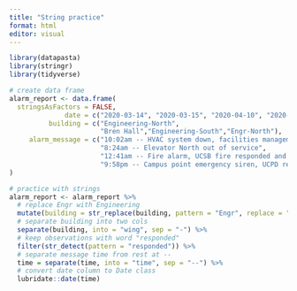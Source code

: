```yaml
---
title: "String practice"
format: html
editor: visual
---
```

```r
library(datapasta)
library(stringr)
library(tidyverse)

# create data frame
alarm_report <- data.frame(
  stringsAsFactors = FALSE,
              date = c("2020-03-14", "2020-03-15", "2020-04-10", "2020-04-18"),
          building = c("Engineering-North",
                       "Bren Hall","Engineering-South","Engr-North"),
     alarm_message = c("10:02am -- HVAC system down, facilities management alerted",
                       "8:24am -- Elevator North out of service",
                       "12:41am -- Fire alarm, UCSB fire responded and cleared",
                       "9:58pm -- Campus point emergency siren, UCPD responded")
)

```

```r
# practice with strings
alarm_report <- alarm_report %>%
  # replace Engr with Engineering
  mutate(building = str_replace(building, pattern = "Engr", replace = "Engineering")) %>% 
  # separate building into two cols
  separate(building, into = "wing", sep = "-") %>% 
  # keep observations with word "responded"
  filter(str_detect(pattern = "responded")) %>% 
  # separate message time from rest at --
  time = separate(time, into = "time", sep = "--") %>% 
  # convert date column to Date class
  lubridate::date(time)
```

